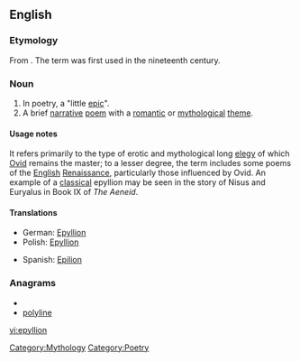 ==English==

===Etymology===
From {{etyl|grc|en}} {{term|ἐπύλλιον|lang=grc}}. The term was first used in the nineteenth century.

===Noun===
{{en-noun|epyllia}}

# In poetry, a "little [[epic]]".
# A brief [[narrative]] [[poem]] with a [[romantic]] or [[mythological]] [[theme]].

====Usage notes====

It refers primarily to the type of erotic and mythological long [[elegy]] of which [[Ovid]] remains the master; to a lesser degree, the term includes some poems of the [[English]] [[Renaissance]], particularly those influenced by Ovid. An example of a [[classical]] epyllion may be seen in the story of Nisus and Euryalus in Book IX of ''The Aeneid''.

====Translations====
{{trans-top|little epic poem}}
* German: [[Epyllion#German|Epyllion]]
* Polish: [[Epyllion#Polish|Epyllion]]
{{trans-mid}}
* Spanish: [[Epilion#Spanish|Epilion]]
{{trans-bottom}}

===Anagrams===
* {{alphagram|eillnopy}}
* [[polyline#English|polyline]]

[[Category:Mythology]]
[[Category:Poetry]]

[[vi:epyllion]]